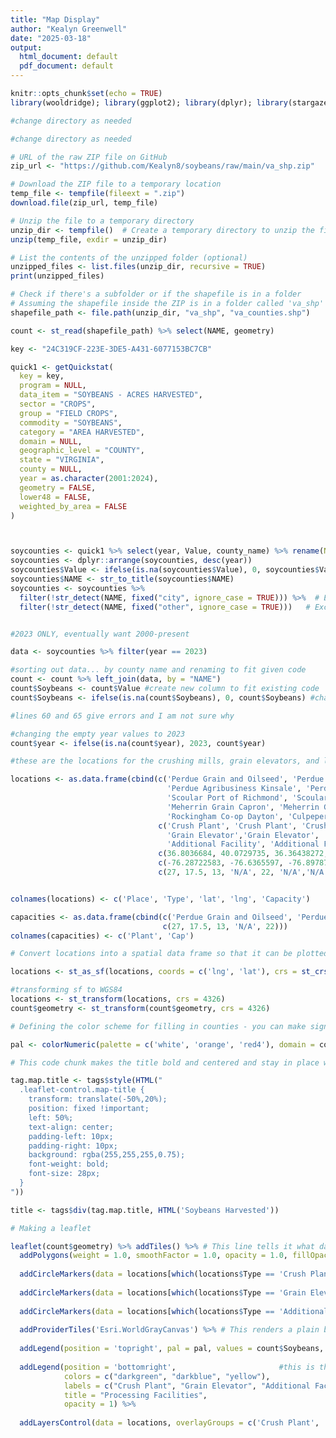 ```yaml
---
title: "Map Display"
author: "Kealyn Greenwell"
date: "2025-03-18"
output:
  html_document: default
  pdf_document: default
---
```


```r
knitr::opts_chunk$set(echo = TRUE)
library(wooldridge); library(ggplot2); library(dplyr); library(stargazer); library(patchwork); library(stringr); library(readxl); library(ggthemes); library(tidyr); library(fpp3); library(scales); library(tidyUSDA); library(sf);library(leaflet); library(htmltools); library(knitr); library(kableExtra)
```

```r
#change directory as needed

#change directory as needed

# URL of the raw ZIP file on GitHub
zip_url <- "https://github.com/Kealyn8/soybeans/raw/main/va_shp.zip"

# Download the ZIP file to a temporary location
temp_file <- tempfile(fileext = ".zip")
download.file(zip_url, temp_file)

# Unzip the file to a temporary directory
unzip_dir <- tempfile()  # Create a temporary directory to unzip the file
unzip(temp_file, exdir = unzip_dir)

# List the contents of the unzipped folder (optional)
unzipped_files <- list.files(unzip_dir, recursive = TRUE)
print(unzipped_files)

# Check if there's a subfolder or if the shapefile is in a folder
# Assuming the shapefile inside the ZIP is in a folder called 'va_shp' and named 'va_shp.shp'
shapefile_path <- file.path(unzip_dir, "va_shp", "va_counties.shp")

count <- st_read(shapefile_path) %>% select(NAME, geometry)
```


```r

key <- "24C319CF-223E-3DE5-A431-6077153BC7CB"

quick1 <- getQuickstat(
  key = key,
  program = NULL,
  data_item = "SOYBEANS - ACRES HARVESTED",
  sector = "CROPS",
  group = "FIELD CROPS",
  commodity = "SOYBEANS",
  category = "AREA HARVESTED",
  domain = NULL,
  geographic_level = "COUNTY",
  state = "VIRGINIA",
  county = NULL,
  year = as.character(2001:2024),
  geometry = FALSE,
  lower48 = FALSE,
  weighted_by_area = FALSE
)



soycounties <- quick1 %>% select(year, Value, county_name) %>% rename(NAME = county_name) 
soycounties <- dplyr::arrange(soycounties, desc(year)) 
soycounties$Value <- ifelse(is.na(soycounties$Value), 0, soycounties$Value) #changing NA values to 0
soycounties$NAME <- str_to_title(soycounties$NAME)
soycounties <- soycounties %>%
  filter(!str_detect(NAME, fixed("city", ignore_case = TRUE))) %>%  # Exclude rows with "city"
  filter(!str_detect(NAME, fixed("other", ignore_case = TRUE)))   # Exclude rows with "other"


#2023 ONLY, eventually want 2000-present

data <- soycounties %>% filter(year == 2023)

#sorting out data... by county name and renaming to fit given code
count <- count %>% left_join(data, by = "NAME") 
count$Soybeans <- count$Value #create new column to fit existing code
count$Soybeans <- ifelse(is.na(count$Soybeans), 0, count$Soybeans) #changing NA values to 0

#lines 60 and 65 give errors and I am not sure why

#changing the empty year values to 2023
count$year <- ifelse(is.na(count$year), 2023, count$year) 

#these are the locations for the crushing mills, grain elevators, and lego

locations <- as.data.frame(cbind(c('Perdue Grain and Oilseed', 'Perdue AgriBusiness - Bainbridge Grain Elevator and Oilseed Crush', 'Perdue Grain and Oilseed, LLC. (NC)', 'Cargill, Inc.', 'Perdue Grain and Oilseed, LLC.(MD)',
                                   'Perdue Agribusiness Kinsale', 'Perdue Agribusiness Kilmarnock','Perdue Agribusiness Tappahannock', 'Mennel Milling West Point',
                                   'Scoular Port of Richmond', 'Scoular Weyers Cave', 'Scoular Windsor', 'Smithfield Grain Petersburg', 'Wakefield Farm Service', 'Meherrin Grain Franklin',
                                   'Meherrin Grain Capron', 'Meherrin Grain Charlotte Courthouse', 'Meherrin Grain Newsomes', 'Keystone Grain', 'Augusta Co-op Farm Bureau, Inc. Staunton',
                                   'Rockingham Co-op Dayton', 'Culpeper Farmers Co-op', 'Lego Facility', 'DeLong Facility'),
                                 c('Crush Plant', 'Crush Plant', 'Crush Plant', 'Crush Plant', 'Crush Plant', 'Grain Elevator','Grain Elevator','Grain Elevator','Grain Elevator','Grain Elevator','Grain Elevator',
                                   'Grain Elevator','Grain Elevator', 'Grain Elevator', 'Grain Elevator','Grain Elevator','Grain Elevator','Grain Elevator','Grain Elevator','Grain Elevator','Grain Elevator','Grain Elevator',
                                   'Additional Facility', 'Additional Facility'),
                                 c(36.8036684, 40.0729735, 36.36438272, 35.0865324, 38.38468454, 38.0303092, 37.7005569,37.9177046,37.5506807,37.4565925,38.2808153, 36.8099991, 37.1980703, 36.9732506, 36.660653, 36.706100, 37.133065, 36.6302446, 36.6862312, 38.1347458, 38.423984, 38.4826347, 37.31111830508404, 36.8354),
                                 c(-76.28722583, -76.6365597, -76.89787336, -78.84710742, -75.52773315, -76.5756774,-76.3522586,-76.854209, -76.8157385, -77.4225141, -78.9286916, -76.7470809, -77.4352446,  -76.9905024, -76.975516, -77.200142, -78.720856, -77.1096605, -78.9032562, -79.0425081, -78.9228, -77.9716346, -77.38178760354225, -76.2983),
                                 c(27, 17.5, 13, 'N/A', 22, 'N/A','N/A','N/A','N/A','N/A','N/A','N/A','N/A','N/A','N/A','N/A','N/A','N/A','N/A','N/A','N/A','N/A', 'N/A','N/A')))


colnames(locations) <- c('Place', 'Type', 'lat', 'lng', 'Capacity')

capacities <- as.data.frame(cbind(c('Perdue Grain and Oilseed', 'Perdue AgriBusiness - Bainbridge Grain Elevator and Oilseed Crush', 'Perdue Grain and Oilseed, LLC. (NC)', 'Cargill, Inc.', 'Perdue Grain and Oilseed, LLC.(MD)'),
                                  c(27, 17.5, 13, 'N/A', 22)))
colnames(capacities) <- c('Plant', 'Cap')

# Convert locations into a spatial data frame so that it can be plotted

locations <- st_as_sf(locations, coords = c('lng', 'lat'), crs = st_crs(count))

#transforming sf to WGS84
locations <- st_transform(locations, crs = 4326)
count$geometry <- st_transform(count$geometry, crs = 4326)

# Defining the color scheme for filling in counties - you can make significant alterations to this if you want

pal <- colorNumeric(palette = c('white', 'orange', 'red4'), domain = count$Soybeans)

# This code chunk makes the title bold and centered and stay in place when you zoom in/out -- nothing needs to change

tag.map.title <- tags$style(HTML("
  .leaflet-control.map-title { 
    transform: translate(-50%,20%);
    position: fixed !important;
    left: 50%;
    text-align: center;
    padding-left: 10px; 
    padding-right: 10px; 
    background: rgba(255,255,255,0.75);
    font-weight: bold;
    font-size: 28px;
  }
"))

title <- tags$div(tag.map.title, HTML('Soybeans Harvested'))

# Making a leaflet

leaflet(count$geometry) %>% addTiles() %>% # This line tells it what data to use for the county colors / soybean data
  addPolygons(weight = 1.0, smoothFactor = 1.0, opacity = 1.0, fillOpacity = 1.0, color = 'black', fillColor = pal(count$Soybeans), label = lapply(paste(count$NAME, '<br>', count$Soybeans, 'Acres Harvested'), HTML)) %>% # This plots the soybean data
  
  addCircleMarkers(data = locations[which(locations$Type == 'Crush Plant'),], group = 'Crush Plant', color = "darkgreen", fillColor = "darkgreen", fillOpacity = 1, radius = 4, label = lapply(paste(capacities$Plant, '<br>', capacities$Cap, 'Million bu per Year'), HTML)) %>% # This line add the locations of the processing facilities for one type
  
  addCircleMarkers(data = locations[which(locations$Type == 'Grain Elevator'),], group = 'Grain Elevator', color = "darkblue", fillColor = "darkblue", fillOpacity = 1, radius = 4, label = lapply(paste(locations$Place), HTML)) %>% # This line add the locations of the processing facilities for a second type
  
  addCircleMarkers(data = locations[which(locations$Type == 'Additional Facility'),], group = 'Additional Facility', color = "yellow", fillColor = "yellow", fillOpacity = 1, radius = 4, label = lapply(paste(locations$Place), HTML)) %>% 
  
  addProviderTiles('Esri.WorldGrayCanvas') %>% # This renders a plain background outside of your geometry
  
  addLegend(position = 'topright', pal = pal, values = count$Soybeans, title = 'Soybeans Harvested <br> acres', opacity = 1) %>% # This adds a legend
  
  addLegend(position = 'bottomright',                       #this is the legend for the circle markers
            colors = c("darkgreen", "darkblue", "yellow"), 
            labels = c("Crush Plant", "Grain Elevator", "Additional Facilities"), 
            title = "Processing Facilities",
            opacity = 1) %>%
  
  addLayersControl(data = locations, overlayGroups = c('Crush Plant', 'Grain Elevator', 'Additional Facility'), options = layersControlOptions(collapsed = FALSE))

```

